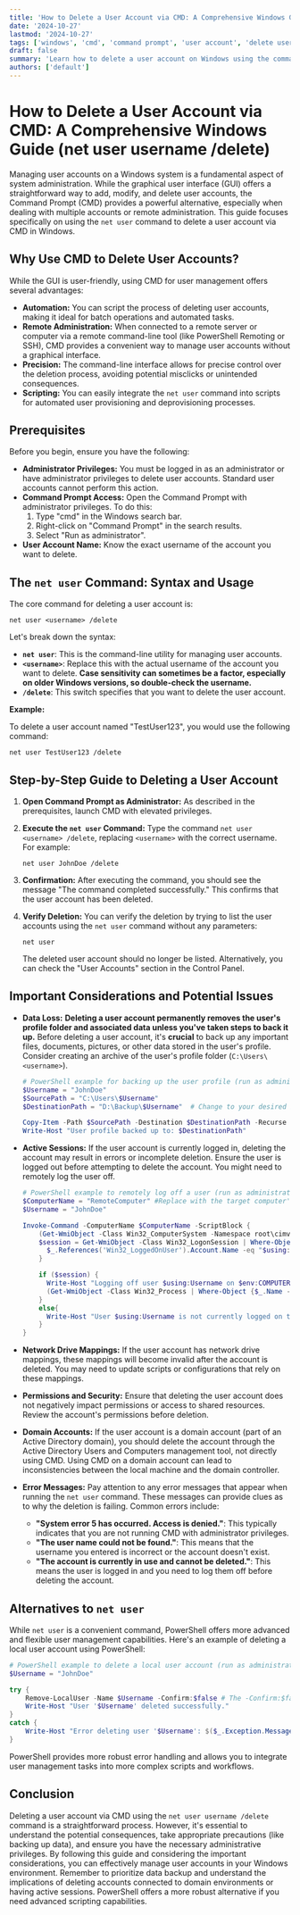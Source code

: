 ```yaml
---
title: 'How to Delete a User Account via CMD: A Comprehensive Windows Guide (net user username /delete)'
date: '2024-10-27'
lastmod: '2024-10-27'
tags: ['windows', 'cmd', 'command prompt', 'user account', 'delete user', 'net user', 'user management', 'windows administration', 'system administration']
draft: false
summary: 'Learn how to delete a user account on Windows using the command prompt (CMD) with the "net user username /delete" command. This comprehensive guide covers everything from basic syntax to advanced considerations, ensuring a safe and effective user removal process.'
authors: ['default']
---
```


# How to Delete a User Account via CMD: A Comprehensive Windows Guide (net user username /delete)

Managing user accounts on a Windows system is a fundamental aspect of system administration.  While the graphical user interface (GUI) offers a straightforward way to add, modify, and delete user accounts, the Command Prompt (CMD) provides a powerful alternative, especially when dealing with multiple accounts or remote administration. This guide focuses specifically on using the `net user` command to delete a user account via CMD in Windows.

## Why Use CMD to Delete User Accounts?

While the GUI is user-friendly, using CMD for user management offers several advantages:

*   **Automation:**  You can script the process of deleting user accounts, making it ideal for batch operations and automated tasks.
*   **Remote Administration:** When connected to a remote server or computer via a remote command-line tool (like PowerShell Remoting or SSH), CMD provides a convenient way to manage user accounts without a graphical interface.
*   **Precision:** The command-line interface allows for precise control over the deletion process, avoiding potential misclicks or unintended consequences.
*   **Scripting:**  You can easily integrate the `net user` command into scripts for automated user provisioning and deprovisioning processes.

## Prerequisites

Before you begin, ensure you have the following:

*   **Administrator Privileges:** You must be logged in as an administrator or have administrator privileges to delete user accounts.  Standard user accounts cannot perform this action.
*   **Command Prompt Access:** Open the Command Prompt with administrator privileges.  To do this:
    1.  Type "cmd" in the Windows search bar.
    2.  Right-click on "Command Prompt" in the search results.
    3.  Select "Run as administrator".
*   **User Account Name:** Know the exact username of the account you want to delete.

## The `net user` Command: Syntax and Usage

The core command for deleting a user account is:

```
net user <username> /delete
```

Let's break down the syntax:

*   **`net user`**: This is the command-line utility for managing user accounts.
*   **`<username>`**:  Replace this with the actual username of the account you want to delete.  **Case sensitivity can sometimes be a factor, especially on older Windows versions, so double-check the username.**
*   **`/delete`**:  This switch specifies that you want to delete the user account.

**Example:**

To delete a user account named "TestUser123", you would use the following command:

```
net user TestUser123 /delete
```

## Step-by-Step Guide to Deleting a User Account

1.  **Open Command Prompt as Administrator:** As described in the prerequisites, launch CMD with elevated privileges.

2.  **Execute the `net user` Command:** Type the command `net user <username> /delete`, replacing `<username>` with the correct username.  For example:

    ```
    net user JohnDoe /delete
    ```

3.  **Confirmation:**  After executing the command, you should see the message "The command completed successfully." This confirms that the user account has been deleted.

4.  **Verify Deletion:**  You can verify the deletion by trying to list the user accounts using the `net user` command without any parameters:

    ```
    net user
    ```

    The deleted user account should no longer be listed.  Alternatively, you can check the "User Accounts" section in the Control Panel.

## Important Considerations and Potential Issues

*   **Data Loss:**  **Deleting a user account permanently removes the user's profile folder and associated data unless you've taken steps to back it up.** Before deleting a user account, it's **crucial** to back up any important files, documents, pictures, or other data stored in the user's profile.  Consider creating an archive of the user's profile folder (`C:\Users\<username>`).

    ```powershell
    # PowerShell example for backing up the user profile (run as administrator)
    $Username = "JohnDoe"
    $SourcePath = "C:\Users\$Username"
    $DestinationPath = "D:\Backup\$Username"  # Change to your desired backup location

    Copy-Item -Path $SourcePath -Destination $DestinationPath -Recurse -Force
    Write-Host "User profile backed up to: $DestinationPath"
    ```

*   **Active Sessions:** If the user account is currently logged in, deleting the account may result in errors or incomplete deletion. Ensure the user is logged out before attempting to delete the account.  You might need to remotely log the user off.

    ```powershell
    # PowerShell example to remotely log off a user (run as administrator)
    $ComputerName = "RemoteComputer" #Replace with the target computer's name
    $Username = "JohnDoe"

    Invoke-Command -ComputerName $ComputerName -ScriptBlock {
        (Get-WmiObject -Class Win32_ComputerSystem -Namespace root\cimv2).Name
        $session = Get-WmiObject -Class Win32_LogonSession | Where-Object {$_.LogonType -eq 10} | Where-Object {
          $_.References('Win32_LoggedOnUser').Account.Name -eq "$using:Username"
        }

        if ($session) {
          Write-Host "Logging off user $using:Username on $env:COMPUTERNAME"
          (Get-WmiObject -Class Win32_Process | Where-Object {$_.Name -eq "explorer.exe" -and $_.GetOwner().User -eq $using:Username}).Terminate()
        }
        else{
          Write-Host "User $using:Username is not currently logged on to $env:COMPUTERNAME"
        }
    }

    ```

*   **Network Drive Mappings:**  If the user account has network drive mappings, these mappings will become invalid after the account is deleted.  You may need to update scripts or configurations that rely on these mappings.

*   **Permissions and Security:** Ensure that deleting the user account does not negatively impact permissions or access to shared resources.  Review the account's permissions before deletion.

*   **Domain Accounts:** If the user account is a domain account (part of an Active Directory domain), you should delete the account through the Active Directory Users and Computers management tool, not directly using CMD.  Using CMD on a domain account can lead to inconsistencies between the local machine and the domain controller.

*   **Error Messages:**  Pay attention to any error messages that appear when running the `net user` command. These messages can provide clues as to why the deletion is failing. Common errors include:

    *   **"System error 5 has occurred. Access is denied."**:  This typically indicates that you are not running CMD with administrator privileges.
    *   **"The user name could not be found."**: This means that the username you entered is incorrect or the account doesn't exist.
    *   **"The account is currently in use and cannot be deleted."**:  This means the user is logged in and you need to log them off before deleting the account.

## Alternatives to `net user`

While `net user` is a convenient command, PowerShell offers more advanced and flexible user management capabilities.  Here's an example of deleting a local user account using PowerShell:

```powershell
# PowerShell example to delete a local user account (run as administrator)
$Username = "JohnDoe"

try {
    Remove-LocalUser -Name $Username -Confirm:$false # The -Confirm:$false switch disables confirmation prompt
    Write-Host "User '$Username' deleted successfully."
}
catch {
    Write-Host "Error deleting user '$Username': $($_.Exception.Message)"
}
```

PowerShell provides more robust error handling and allows you to integrate user management tasks into more complex scripts and workflows.

## Conclusion

Deleting a user account via CMD using the `net user username /delete` command is a straightforward process. However, it's essential to understand the potential consequences, take appropriate precautions (like backing up data), and ensure you have the necessary administrative privileges.  By following this guide and considering the important considerations, you can effectively manage user accounts in your Windows environment. Remember to prioritize data backup and understand the implications of deleting accounts connected to domain environments or having active sessions.  PowerShell offers a more robust alternative if you need advanced scripting capabilities.